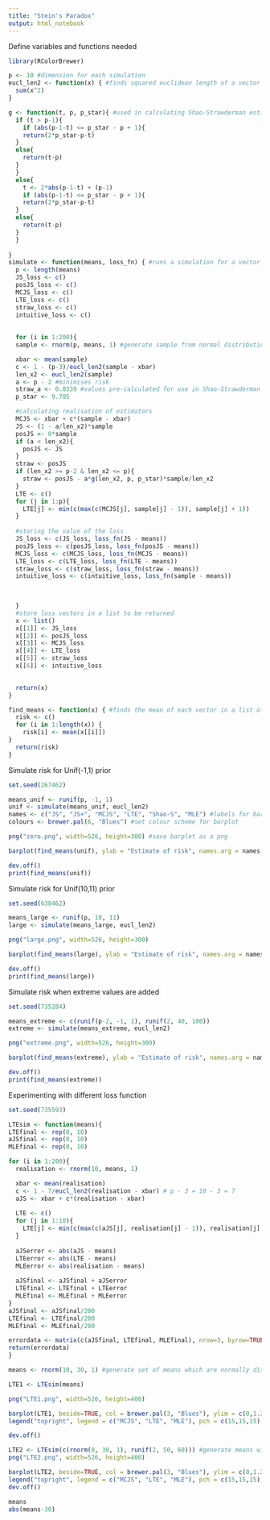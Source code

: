 ---
title: "Stein's Paradox"
output: html_notebook
---

Define variables and functions needed
```{r}
library(RColorBrewer)

p <- 10 #dimension for each simulation
eucl_len2 <- function(x) { #finds squared euclidean length of a vector
  sum(x^2)
}

g <- function(t, p, p_star){ #used in calculating Shao-Strawderman estimator
  if (t > p-1){
    if (abs(p-1-t) <= p_star - p + 1){
    return(2*p_star-p-t)
  }
  else{
    return(t-p)
  }
  }
  else{
    t <- 2*abs(p-1-t) + (p-1)
    if (abs(p-1-t) <= p_star - p + 1){
    return(2*p_star-p-t)
  }
  else{
    return(t-p)
  }
  }
  
}
simulate <- function(means, loss_fn) { #runs a simulation for a vector of means and given loss function
  p <- length(means)
  JS_loss <- c()
  posJS_loss <- c()
  MCJS_loss <- c()
  LTE_loss <- c()
  straw_loss <- c()
  intuitive_loss <- c()
  
  
  for (i in 1:200){
  sample <- rnorm(p, means, 1) #generate sample from normal distribution, independent

  xbar <- mean(sample)
  c <- 1 - (p-3)/eucl_len2(sample - xbar)
  len_x2 <- eucl_len2(sample)
  a <- p - 2 #minimises risk
  straw_a <- 0.0339 #values pre-calculated for use in Shao-Strawderman estimator when p = 10
  p_star <- 9.705

  #calculating realisation of estimators
  MCJS <- xbar + c*(sample - xbar)
  JS <- (1 - a/len_x2)*sample
  posJS <- 0*sample
  if (a < len_x2){
    posJS <- JS
  }
  straw <- posJS
  if (len_x2 >= p-2 & len_x2 <= p){
    straw <- posJS - a*g(len_x2, p, p_star)*sample/len_x2
  }
  LTE <- c()
  for (j in 1:p){
    LTE[j] <- min(c(max(c(MCJS[j], sample[j] - 1)), sample[j] + 1))
  }
  
  #storing the value of the loss
  JS_loss <- c(JS_loss, loss_fn(JS - means))
  posJS_loss <- c(posJS_loss, loss_fn(posJS - means))
  MCJS_loss <- c(MCJS_loss, loss_fn(MCJS - means))
  LTE_loss <- c(LTE_loss, loss_fn(LTE - means))
  straw_loss <- c(straw_loss, loss_fn(straw - means))
  intuitive_loss <- c(intuitive_loss, loss_fn(sample - means))

    
    
  }
  #store loss vectors in a list to be returned
  x <- list()
  x[[1]] <- JS_loss
  x[[2]] <- posJS_loss
  x[[3]] <- MCJS_loss
  x[[4]] <- LTE_loss
  x[[5]] <- straw_loss
  x[[6]] <- intuitive_loss

  
  return(x)
}

find_means <- function(x) { #finds the mean of each vector in a list of vectors
  risk <- c()
  for (i in 1:length(x)) {
    risk[i] <- mean(x[[i]])
}
  return(risk)
}
```
Simulate risk for Unif(-1,1) prior
```{r}
set.seed(267462)

means_unif <- runif(p, -1, 1)
unif <- simulate(means_unif, eucl_len2)
names <- c("JS", "JS+", "MCJS", "LTE", "Shao-S", "MLE") #labels for barplot
colours <- brewer.pal(6, "Blues") #set colour scheme for barplot

png("zero.png", width=526, height=300) #save barplot as a png

barplot(find_means(unif), ylab = "Estimate of risk", names.arg = names, ylim = c(0, 10), xlab = "Estimator", col=colours)

dev.off()
print(find_means(unif))
```
Simulate risk for Unif(10,11) prior
```{r}
set.seed(638462)

means_large <- runif(p, 10, 11)
large <- simulate(means_large, eucl_len2)

png("large.png", width=526, height=300)

barplot(find_means(large), ylab = "Estimate of risk", names.arg = names, ylim = c(0, 12), xlab = "Estimator", col=colours)

dev.off()
print(find_means(large))
```

Simulate risk when extreme values are added
```{r}
set.seed(735284)

means_extreme <- c(runif(p-2, -1, 1), runif(2, 40, 100))
extreme <- simulate(means_extreme, eucl_len2)

png("extreme.png", width=526, height=300)

barplot(find_means(extreme), ylab = "Estimate of risk", names.arg = names, ylim = c(0, 12), xlab = "Estimator", col=colours)

dev.off()
print(find_means(extreme))
```

Experimenting with different loss function
```{r}
set.seed(735593)

LTEsim <- function(means){
LTEfinal <- rep(0, 10)
aJSfinal <- rep(0, 10)
MLEfinal <- rep(0, 10)

for (i in 1:200){
  realisation <- rnorm(10, means, 1)

  xbar <- mean(realisation)
  c <- 1 - 7/eucl_len2(realisation - xbar) # p - 3 = 10 - 3 = 7
  aJS <- xbar + c*(realisation - xbar)
  
  LTE <- c()
  for (j in 1:10){
    LTE[j] <- min(c(max(c(aJS[j], realisation[j] - 1)), realisation[j] + 1))
  }
  
  aJSerror <- abs(aJS - means)
  LTEerror <- abs(LTE - means)
  MLEerror <- abs(realisation - means)
  
  aJSfinal <- aJSfinal + aJSerror
  LTEfinal <- LTEfinal + LTEerror
  MLEfinal <- MLEfinal + MLEerror 
}
aJSfinal <- aJSfinal/200
LTEfinal <- LTEfinal/200
MLEfinal <- MLEfinal/200

errordata <- matrix(c(aJSfinal, LTEfinal, MLEfinal), nrow=3, byrow=TRUE)
return(errordata)
}

means <- rnorm(10, 30, 1) #generate set of means which are normally distributed

LTE1 <- LTEsim(means) 

png("LTE1.png", width=526, height=400)

barplot(LTE1, beside=TRUE, col = brewer.pal(3, "Blues"), ylim = c(0,1.2), ylab = "Estimate of risk", names.arg=c(1:10), legend=TRUE)
legend("topright", legend = c("MCJS", "LTE", "MLE"), pch = c(15,15,15), col=brewer.pal(3, "Blues"))

dev.off()

LTE2 <- LTEsim(c(rnorm(8, 30, 1), runif(2, 50, 60))) #generate means with extreme values
png("LTE2.png", width=526, height=400)

barplot(LTE2, beside=TRUE, col = brewer.pal(3, "Blues"), ylim = c(0,1.2), ylab = "Estimate of risk", names.arg=c(1:10), legend=TRUE)
legend("topright", legend = c("MCJS", "LTE", "MLE"), pch = c(15,15,15), col=brewer.pal(3, "Blues"))
dev.off()

means
abs(means-30)
```
